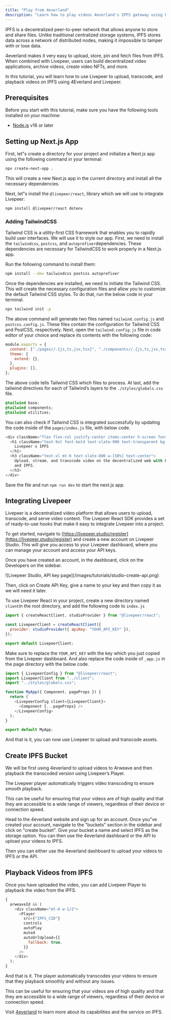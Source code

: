 ```yaml
---
title: "Play from 4everland"
description: "Learn how to play videos 4everland's IPFS gateway using Livepeer"
---
```


IPFS is a decentralized peer-to-peer network that allows anyone to store and
share files. Unlike traditional centralized storage systems, IPFS stores data
across a network of distributed nodes, making it impossible to tamper with or
lose data.

4everland makes it very easy to upload, store, pin and fetch files from IPFS.
When combined with Livepeer, users can build decentralized video applications,
archive videos, create video NFTs, and more.

In this tutorial, you will learn how to use Livepeer to upload, transcode, and
playback videos on IPFS using 4Everland and Livepeer.

## Prerequisites

Before you start with this tutorial, make sure you have the following tools
installed on your machine:

- [Node.js](https://nodejs.org/en/) v16 or later

## Setting up Next.js App

First, let"s create a directory for your project and initialize a Next.js app
using the following command in your terminal:

```bash
npx create-next-app .
```

This will create a new Next.js app in the current directory and install all the
necessary dependencies.

Next, let"s install the `@livepeer/react`, library which we will use to
integrate Livepeer:

```bash
npm install @livepeer/react dotenv
```

### Adding TailwindCSS

Tailwind CSS is a utility-first CSS framework that enables you to rapidly build
user interfaces. We will use it to style our app. First, we need to install the
`tailwindcss`, `postcss`, and `autoprefixer`dependencies. These dependencies are
necessary for TailwindCSS to work properly in a Next.js app.

Run the following command to install them:

```bash
npm install --dev tailwindcss postcss autoprefixer
```

Once the dependencies are installed, we need to initiate the Tailwind CSS. This
will create the necessary configuration files and allow you to customize the
default Tailwind CSS styles. To do that, run the below code in your terminal.

```bash
npx tailwind init -p
```

The above command will generate two files named `tailwind.config.js` and
`postcss.config.js`. These files contain the configuration for Tailwind CSS and
PostCSS, respectively. Next, open the `tailwind.config.js` file in code editor
of your choice and replace its contents with the following code:

```js
module.exports = {
  content: ["./pages//.{js,ts,jsx,tsx}", "./components//.{js,ts,jsx,tsx}"],
  theme: {
    extend: {},
  },
  plugins: [],
};
```

The above code tells Tailwind CSS which files to process. At last, add the
tailwind directives for each of Tailwind’s layers to the `./styles/globals.css`
file.

```css
@tailwind base;
@tailwind components;
@tailwind utilities;
```

You can also check if Tailwind CSS is integrated successfully by updating the
code inside of the `pages/index.js` file, with below code.

```js
<div className="flex flex-col justify-center items-center h-screen font-poppins">
  <h1 className="text-9xl font-bold text-slate-900 text-transparent bg-clip-text bg-gradient-to-r from-[#00A660] to-[#28CE88]">
    Livepeer x IPFS
  </h1>
  <h3 className="text-xl mt-6 text-slate-800 w-[50%] text-center">
    Upload, stream, and transcode video on the decentralized web with Livepeer
    and IPFS.
  </h3>
</div>
```

Save the file and run `npm run dev` to start the next.js app.

## Integrating Livepeer

Livepeer is a decentralized video platform that allows users to upload,
transcode, and serve video content. The Livepeer React SDK provides a
set of ready-to-use hooks that make it easy to integrate Livepeer into a
project.

To get started, navigate to
[https://livepeer.studio/register](https://livepeer.studio/register) and create
a new account on Livepeer Studio. This will give you access to your Livepeer
dashboard, where you can manage your account and access your API keys.

Once you have created an account, in the dashboard, click on the Developers on
the sidebar.

<Frame>
  ![Livepeer Studio, API key page](/images/tutorials/studio-create-api.png)
</Frame>

Then, click on Create API Key, give a name to your key and then copy it as we
will need it later.

To use Livepeer React in your project, create a new directory named `client`in the
root directory, and add the following code to `index.js`

```js
import { createReactClient, studioProvider } from "@livepeer/react";

const LivepeerClient = createReactClient({
  provider: studioProvider({ apiKey: "YOUR_API_KEY" }),
});

export default LivepeerClient;
```

Make sure to replace the `YOUR_API_KEY` with the key which you just copied from
the Livepeer dashboard. And also replace the code inside of `_app.js` in the
page directory with the below code.

```js
import { LivepeerConfig } from "@livepeer/react";
import LivepeerClient from "../client";
import "../styles/globals.css";

function MyApp({ Component, pageProps }) {
  return (
    <LivepeerConfig client={LivepeerClient}>
      <Component {...pageProps} />
    </LivepeerConfig>
  );
}

export default MyApp;
```

And that is it, you can now use Livepeer to upload and transcode assets.

## Create IPFS Bucket

We will be first using 4everland to upload videos to Arweave and then playback
the transcoded version using Livepeer’s Player.

The Livepeer player automatically triggers video transcoding to ensure smooth
playback.

This can be useful for ensuring that your videos are of high quality and that
they are accessible to a wide range of viewers, regardless of their device or
connection speed.

Head to the 4everland website and sign up for an account. Once you"ve created
your account, navigate to the "buckets" section in the sidebar and click on
"create bucket". Give your bucket a name and select IPFS as the storage option.
You can then use the 4everland dashboard or the API to upload your videos to
IPFS.

Then you can either use the 4everland dashboard to upload your videos to IPFS or
the API.

## Playback Videos from IPFS

Once you have uploaded the video, you can add Livepeer Player to playback the
video from the IPFS.

```js
{
  arweaveId && (
    <div className="mt-6 w-1/2">
      <Player
        src={"IPFS_CID"}
        controls
        autoPlay
        muted
        autoUrlUpload={{
          fallback: true,
        }}
      />
    </div>
  );
}
```

And that is it. The player automatically transcodes your videos to ensure that
they playback smoothly and without any issues.

This can be useful for ensuring that your videos are of high quality and that
they are accessible to a wide range of viewers, regardless of their device or
connection speed.

Visit [4everland](https://4everland.org) to learn more about its capabilities
and the service on IPFS.

